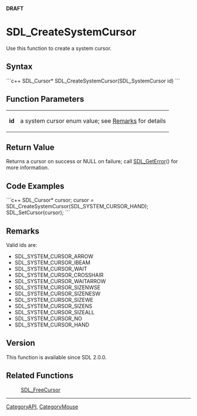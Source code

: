 <!-- pragma section-numbers off -->
<!-- pragma camelcase off -->
'''DRAFT'''


<!-- #*^*^*^*^*See http://wiki.libsdl.org/moin.cgi/SGFunctions for details on editing this page*^*^*^*^* -->


= SDL_CreateSystemCursor =
Use this function to create a system cursor.




== Syntax ==
```c++
SDL_Cursor* SDL_CreateSystemCursor(SDL_SystemCursor id)
```


== Function Parameters ==
{|
|'''id'''
|a system cursor enum value; see [[#Remarks|Remarks]] for details
|}


== Return Value ==
Returns a cursor on success or NULL on failure; call [[SDL_GetError]]() for more information.


== Code Examples ==
```c++
SDL_Cursor* cursor;
cursor = SDL_CreateSystemCursor(SDL_SYSTEM_CURSOR_HAND);
SDL_SetCursor(cursor);
```


== Remarks ==
Valid ids are:
* SDL_SYSTEM_CURSOR_ARROW
* SDL_SYSTEM_CURSOR_IBEAM
* SDL_SYSTEM_CURSOR_WAIT
* SDL_SYSTEM_CURSOR_CROSSHAIR
* SDL_SYSTEM_CURSOR_WAITARROW
* SDL_SYSTEM_CURSOR_SIZENWSE
* SDL_SYSTEM_CURSOR_SIZENESW
* SDL_SYSTEM_CURSOR_SIZEWE
* SDL_SYSTEM_CURSOR_SIZENS
* SDL_SYSTEM_CURSOR_SIZEALL
* SDL_SYSTEM_CURSOR_NO
* SDL_SYSTEM_CURSOR_HAND


== Version ==
This function is available since SDL 2.0.0.

== Related Functions ==
:[[SDL_FreeCursor]]

----
[[CategoryAPI]], [[CategoryMouse]]
<!-- #See the Style Guide for instructions on editing the footer. -->
